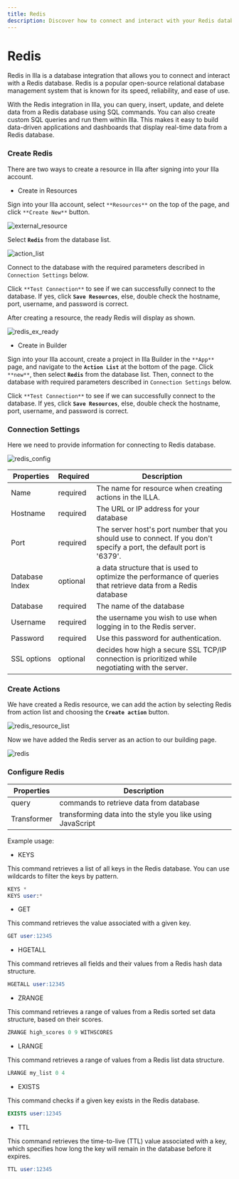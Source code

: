 ```yaml
---
title: Redis
description: Discover how to connect and interact with your Redis database using ILLA Cloud's database integration feature. Check out this guide for more details.
---
```


# Redis

Redis in Illa is a database integration that allows you to connect and interact with a Redis database. Redis is a popular open-source relational database management system that is known for its speed, reliability, and ease of use.

With the Redis integration in Illa, you can query, insert, update, and delete data from a Redis database using SQL commands. You can also create custom SQL queries and run them within Illa. This makes it easy to build data-driven applications and dashboards that display real-time data from a Redis database.

### Create Redis

There are two ways to create a resource in Illa after signing into your Illa account.

- Create in Resources

Sign into your Illa account, select `**Resources**` on the top of the page, and click `**Create New**` button.

![external_resource](https://cdn.illacloud.com/official-website/img/docs/external_resource.png)

Select **`Redis`** from the database list.

![action_list](https://cdn.illacloud.com/official-website/img/docs/action_list.png)

Connect to the database with the required parameters described in `Connection Settings` below.

Click `**Test Connection**` to see if we can successfully connect to the database. If yes, click **`Save Resources`**, else, double check the hostname, port, username, and password is correct.

After creating a resource, the ready Redis will display as shown.

![redis_ex_ready](https://cdn.illacloud.com/official-website/img/docs/redis_ex_ready.png)

- Create in Builder

Sign into your Illa account, create a project in Illa Builder in the `**App**` page, and navigate to the **`Action List`** at the bottom of the page. Click `**new**`, then select **`Redis`** from the database list. Then, connect to the database with required parameters described in `Connection Settings` below.

Click `**Test Connection**` to see if we can successfully connect to the database. If yes, click **`Save Resources`**, else, double check the hostname, port, username, and password is correct.

### Connection Settings

Here we need to provide information for connecting to Redis database.

![redis_config](https://cdn.illacloud.com/official-website/img/docs/redis_config.png)

| Properties     | Required | Description                                                                                                            |
| -------------- | -------- | ---------------------------------------------------------------------------------------------------------------------- |
| Name           | required | The name for resource when creating actions in the ILLA.                                                               |
| Hostname       | required | The URL or IP address for your database                                                                                |
| Port           | required | The server host's port number that you should use to connect. If you don't specify a port, the default port is '6379'. |
| Database Index | optional | a data structure that is used to optimize the performance of queries that retrieve data from a Redis database          |
| Database       | required | The name of the database                                                                                               |
| Username       | required | the username you wish to use when logging in to the Redis server.                                                      |
| Password       | required | Use this password for authentication.                                                                                  |
| SSL options    | optional | decides how high a secure SSL TCP/IP connection is prioritized while negotiating with the server.                      |

### Create Actions

We have created a Redis resource, we can add the action by selecting Redis from action list and choosing the **`Create action`** button.

![redis_resource_list](https://cdn.illacloud.com/official-website/img/docs/redis_resource_list.png)

Now we have added the Redis server as an action to our building page.

![redis](https://cdn.illacloud.com/official-website/img/docs/redis.png)

### Configure Redis

| Properties  | Description                                                |
| ----------- | ---------------------------------------------------------- |
| query       | commands to retrieve data from database                    |
| Transformer | transforming data into the style you like using JavaScript |

Example usage:

- KEYS

This command retrieves a list of all keys in the Redis database. You can use wildcards to filter the keys by pattern.

```sql
KEYS *
KEYS user:*
```

- GET

This command retrieves the value associated with a given key.

```sql
GET user:12345
```

- HGETALL

This command retrieves all fields and their values from a Redis hash data structure.

```sql
HGETALL user:12345
```

- ZRANGE

This command retrieves a range of values from a Redis sorted set data structure, based on their scores.

```sql
ZRANGE high_scores 0 9 WITHSCORES
```

- LRANGE

This command retrieves a range of values from a Redis list data structure.

```sql
LRANGE my_list 0 4
```

- EXISTS

This command checks if a given key exists in the Redis database.

```sql
EXISTS user:12345
```

- TTL

This command retrieves the time-to-live (TTL) value associated with a key, which specifies how long the key will remain in the database before it expires.

```sql
TTL user:12345
```
